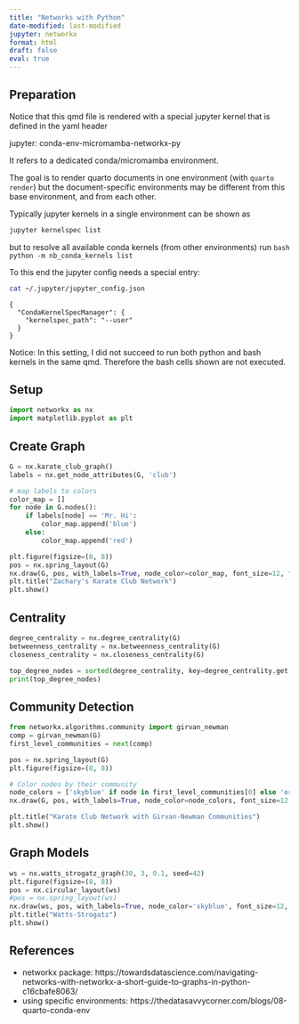 ```yaml
---
title: "Networks with Python"
date-modified: last-modified
jupyter: networkx
format: html
draft: false
eval: true
---
```


## Preparation
Notice that this qmd file is rendered with a special jupyter kernel
that is defined in the yaml header

  jupyter: conda-env-micromamba-networkx-py

It refers to a dedicated conda/micromamba environment.

The goal is to render quarto documents in one environment (with `quarto render`)
but the document-specific environments may be different from this base environment, and from each other.


Typically jupyter kernels in a single environment can be shown as
```bash
jupyter kernelspec list
```

but to resolve all available conda kernels (from other environments) run
  ```bash
  python -m nb_conda_kernels list
  ```

To this end the jupyter config needs a special entry:

  ```bash
  cat ~/.jupyter/jupyter_config.json
  ```

```
{
  "CondaKernelSpecManager": {
    "kernelspec_path": "--user"
  }
}
```

Notice: In this setting, I did not succeed to run both 
python and bash kernels in the same qmd. Therefore the 
bash cells shown are not executed.

## Setup
```python
import networkx as nx
import matplotlib.pyplot as plt
```

## Create Graph
```python
G = nx.karate_club_graph()
labels = nx.get_node_attributes(G, 'club')

# map labels to colors
color_map = []
for node in G.nodes():
    if labels[node] == 'Mr. Hi':
        color_map.append('blue')  
    else:
        color_map.append('red') 

plt.figure(figsize=(8, 8))
pos = nx.spring_layout(G)  
nx.draw(G, pos, with_labels=True, node_color=color_map, font_size=12, font_weight='bold', node_size=500)
plt.title("Zachary's Karate Club Network")
plt.show()
```

## Centrality

```python
degree_centrality = nx.degree_centrality(G)
betweenness_centrality = nx.betweenness_centrality(G)
closeness_centrality = nx.closeness_centrality(G)

top_degree_nodes = sorted(degree_centrality, key=degree_centrality.get, reverse=True)[:5]
print(top_degree_nodes)
```

## Community Detection

```python
from networkx.algorithms.community import girvan_newman
comp = girvan_newman(G)
first_level_communities = next(comp)

pos = nx.spring_layout(G)
plt.figure(figsize=(8, 8))

# Color nodes by their community
node_colors = ['skyblue' if node in first_level_communities[0] else 'orange' for node in G.nodes()]
nx.draw(G, pos, with_labels=True, node_color=node_colors, font_size=12, node_size=500)

plt.title("Karate Club Network with Girvan-Newman Communities")
plt.show()
```


## Graph Models

```python
ws = nx.watts_strogatz_graph(30, 3, 0.1, seed=42)
plt.figure(figsize=(8, 8))
pos = nx.circular_layout(ws)
#pos = nx.spring_layout(ws)  
nx.draw(ws, pos, with_labels=True, node_color='skyblue', font_size=12, font_weight='bold', node_size=500)
plt.title("Watts-Strogatz")
plt.show()
```
## References

- networkx package: https://towardsdatascience.com/navigating-networks-with-networkx-a-short-guide-to-graphs-in-python-c16cbafe8063/
- using specific environments: https://thedatasavvycorner.com/blogs/08-quarto-conda-env






